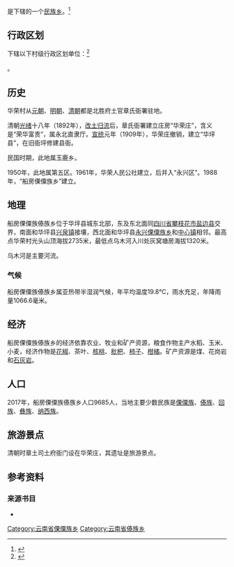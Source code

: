 {{中国乡级行政区
| 行政区全称           = 船房傈僳族傣族乡
| 景观照片文件名       = 
| 景观照片描述         = 
| 汉语拼音             = Chuánfáng Lìsùzú Dǎizú Xiāng
| 旧称                 = 
| 地名出处             = 
| 位置图文件名         = 
| 位置图描述           = 
| 自定义图片           = {{Location map
 |China Yunnan
 |lat_deg=26|lat_min=49|lat_sec =56
 |lon_deg=101|lon_min=19|lon_sec =28
 |caption=船房傈僳族傣族乡在云南省的位置。
 |position=right
 |float=center
}}
{{Infobox mapframe|zoom=10|type=point|frame-width=250}}
| 上级行政区           = [[云南省|云南省]][[丽江市|丽江市]][[华坪县|华坪县]]
| 行政区类别           = 
| 行政区划代码         = 
| 行政区划             = 4
| 村委会               = 4
| 居委会               = 
| 建置时间             = 
| 领导职位             = <!-- 填写“乡长”“街道办主任”等。“镇长”为默认值，删除该参数即可得，注意不要赋空值 -->
| 领导名称             = <!-- 行政长官姓名 -->
| 领导职位2            = <!-- “党委书记”或其他官员的职位名 -->
| 领导名称2            = <!-- 行政长官姓名 -->
| 政府驻地             = 
| 毗邻行政区           = 
| 地理坐标             = {{coord|26|49|56|N|101|19|28|E|format=dms||display=it}}
| 总面积               = 173.6平方公里
| 总人口               = 9685
| 总人口年份           = 2017
| 户籍人口             = 
| 户籍人口年份         = 
| 常住人口             = 
| 常住人口年份         = 
| 人口密度             = <!-- 需手动填写单位 -->
| GDP                  = 
| GDP年份              = 
| 邮政编码             = 674805
| 电话区号             = 888
| 官方网站             = 
| 网站名称             = 
}}
'''{{PAGENAMEBASE}}'''是{{PRC admin/fullname|53/07/23/205/000|3}}下辖的一个[[民族乡|民族乡]]。<ref>{{PRC admin/ref sgc|{{PRC admin/parent|53/07/23/205/000}}}}</ref>

== 行政区划 ==
{{PAGENAMEBASE}}下辖以下村级行政区划单位：<ref>{{PRC admin/ref sgc|53/07/23/205/000}}</ref>

{{PRC admin/children|53/07/23/205/000}}。

== 历史 ==
华荣村从[[元朝|元朝]]、[[明朝|明朝]]、[[清朝|清朝]]都是北胜府土官章氏衙署驻地。{{sfn|和静|刘正芳|1997|p=49}}

清朝[[光绪|光绪]]十八年（1892年），[[改土归流|改土归流]]后，章氏衙署建立庄房“华荣庄”，含义是“荣华富贵”，属永北直隶厅。{{sfn|和静|刘正芳|1997|p=49}}[[宣统|宣统]]元年（1909年），华荣庄撤销，建立“华坪县”，在旧衙坪修建县衙。{{sfn|和静|刘正芳|1997|p=49}}

民国时期，此地属玉鹿乡。{{sfn|和静|刘正芳|1997|p=49}}

1950年，此地属第五区。{{sfn|和静|刘正芳|1997|p=49}}1961年，华荣人民公社建立，后并入“永兴区”。{{sfn|和静|刘正芳|1997|p=49}}1988年，“船房傈僳族乡”建立。{{sfn|和静|刘正芳|1997|p=49}}

== 地理 ==
船房傈僳族傣族乡位于华坪县城东北部，东及东北面同[[四川省|四川省]][[攀枝花市|攀枝花市]][[盐边县|盐边县]]交界，南面和华坪县[[兴泉镇|兴泉镇]]接壤，西北面和华坪县[[永兴傈僳族乡|永兴傈僳族乡]]和[[中心镇_(华坪县)|中心镇]]相邻。最高点华荣村光头山顶海拔2735米，最低点乌木河入川处灰窝塘房海拔1320米。{{sfn|和静|刘正芳|1997|p=49}}

乌木河是主要河流。{{sfn|和静|刘正芳|1997|p=49}}

=== 气候 ===
船房傈僳族傣族乡属亚热带半湿润气候，年平均温度19.8℃，雨水充足，年降雨量1066.6毫米。

== 经济 ==
船房傈僳族傣族乡的经济依靠农业、牧业和矿产资源，粮食作物主产水稻、玉米、小麦，经济作物是[[花椒|花椒]]、茶叶、[[核桃|核桃]]、[[枇杷|枇杷]]、[[柿|柿子]]、[[柑橘属|柑橘]]。{{sfn|和静|刘正芳|1997|p=49}}矿产资源是煤、花岗岩和[[石灰岩|石灰岩]]。{{sfn|和静|刘正芳|1997|p=49}}

== 人口 ==
{{Historical populations
| title= 人口数据
| type = China
| source = 
| 1990 | 10411
| 2007 | 10056
| 2017 | 9685
}}
2017年，船房傈僳族傣族乡人口9685人，当地主要少数民族是[[傈僳族|傈僳族]]、[[傣族|傣族]]、[[回族|回族]]、[[彝族|彝族]]、[[纳西族|纳西族]]。

== 旅游景点 ==
清朝时章土司土府衙门设在华荣庄，其遗址是旅游景点。

== 参考资料 ==
{{reflist}}

=== 来源书目 ===
*{{cite book |editor1=和静 | editor2=刘正芳 |title=《华坪县志》 |date=1997 |publisher=云南民族出版社 |location=云南省昆明市 |isbn=7-5367-1385-1}}

{{PRC admin/navcat|53/07/23/205/000}}
{{DEFAULTSORT:Chuan船房}}
[[Category:云南省傈僳族乡|Category:云南省傈僳族乡]]
[[Category:云南省傣族乡|Category:云南省傣族乡]]